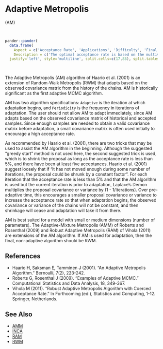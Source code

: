 # <a name='am'>Adaptive Metropolis</a>

(<a name='am'>AM</a>)

<br>
```r
pander::pander(
  data.frame(
    Aspect = c('Acceptance Rate', 'Applications', 'Difficulty', 'Final Algorithm?', 'Proposal'),
    Description = c('The optimal acceptance rate is based on the multivariate normality of the marginal posterior distributions, and ranges from 44% for one parameter to 23.4% for five or more parameters. The observed acceptance rate may be suitable in the interval [15%,50%].', 'This is a widely applicable, general-purpose algorithm that is best suited to models with a small to medium number of parameters. The proposal covariance matrix must be solved, and this matrix grows with the number of parameters.','This algorithm is relatively easy for a beginner. It has few algorithm specifications, and these are easy to specify. However, since it is adaptive, the user must regard diminishing adaptation.','User Discretion. The RWM algorithm is recommended as the final algorithm, though AM may be used if diminishing adaptation occurs and adaptation ceases effectively.', 'Multivariate.')),
  justify='left', style='multiline', split.cells=c(17,83), split.tables=Inf)
```

<br>

The Adaptive Metropolis (AM) algorithm of Haario et al. (2001) is an extension of Random-Walk Metropolis (RWM) that adapts based on the observed covariance matrix from the history of the chains. AM is historically significant as the first adaptive MCMC algorithm.

AM has two algorithm specifications: `Adaptive` is the iteration at which adaptation begins, and `Periodicity` is the frequency in iterations of adaptation. The user should not allow AM to adapt immediately, since AM adapts based on the observed covariance matrix of historical and accepted samples. Since enough samples are needed to obtain a valid covariance matrix before adaptation, a small covariance matrix is often used initially to encourage a high acceptance rate.

As recommended by Haario et al. (2001), there are two tricks that may be used to assist the AM algorithm in the beginning. Although the suggested "greedy start" method is not used here, the second suggested trick is used, which is to shrink the proposal as long as the acceptance rate is less than 5%, and there have been at least five acceptances. Haario et al. (2001) suggest loosely that if "it has not moved enough during some number of iterations, the proposal could be shrunk by a constant factor". For each iteration that the acceptance rate is less than 5% and that the AM algorithm is used but the current iteration is prior to adaptation, Laplace's Demon multiplies the proposal covariance or variance by (1 - 1/Iterations). Over pre-adaptive time, this encourages a smaller proposal covariance or variance to increase the acceptance rate so that when adaptation begins, the observed covariance or variance of the chains will not be constant, and then shrinkage will cease and adaptation will take it from there.

AM is best suited for a model with small or medium dimensions (number of parameters). The Adaptive-Mixture Metropolis (AMM) of Roberts and Rosenthal (2009) and Robust Adaptive Metropolis (RAM) of Vihola (2011) are extensions of the AM algorithm. If AM is used for adaptation, then the final, non-adaptive algorithm should be RWM.

## References

- Haario H, Saksman E, Tamminen J (2001). "An Adaptive Metropolis Algorithm." Bernoulli, 7(2), 223-242.
- Roberts G, Rosenthal J (2009). "Examples of Adaptive MCMC." Computational Statistics and Data Analysis, 18, 349-367.
- Vihola M (2011). "Robust Adaptive Metropolis Algorithm with Coerced Acceptance Rate." In Forthcoming (ed.), Statistics and Computing, 1-12. Springer, Netherlands.

## See Also

- [AMM](#amm)
- [INCA](#inca)
- [RAM](#ram)
- [RWM](#rwm)
